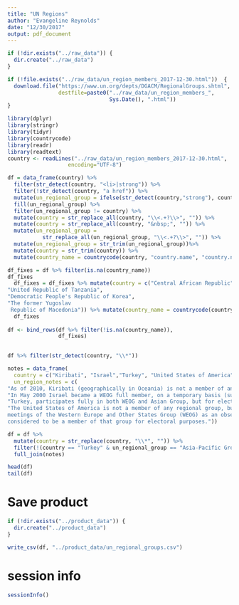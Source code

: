 ```yaml
---
title: "UN Regions"
author: "Evangeline Reynolds"
date: "12/30/2017"
output: pdf_document
---
```


```r
if (!dir.exists("../raw_data")) {
  dir.create("../raw_data")
}

if (!file.exists("../raw_data/un_region_members_2017-12-30.html"))  {
  download.file("https://www.un.org/depts/DGACM/RegionalGroups.shtml",
                destfile=paste0("../raw_data/un_region_members_", 
                                Sys.Date(), ".html"))
}

```

```r
library(dplyr)
library(stringr)
library(tidyr)
library(countrycode)
library(readr)
library(readtext)
country <- readLines("../raw_data/un_region_members_2017-12-30.html", 
                   encoding="UTF-8")

df = data_frame(country) %>% 
  filter(str_detect(country, "<li>|strong")) %>% 
  filter(!str_detect(country, "a href")) %>% 
  mutate(un_regional_group = ifelse(str_detect(country,"strong"), country, NA)) %>% 
  fill(un_regional_group) %>% 
  filter(un_regional_group != country) %>% 
  mutate(country = str_replace_all(country, "\\<.+?\\>", "")) %>% 
  mutate(country = str_replace_all(country, "&nbsp;", "")) %>% 
  mutate(un_regional_group = 
           str_replace_all(un_regional_group, "\\<.+?\\>", "")) %>% 
  mutate(un_regional_group = str_trim(un_regional_group))%>% 
  mutate(country = str_trim(country)) %>% 
  mutate(country_name = countrycode(country, "country.name", "country.name"))

df_fixes = df %>% filter(is.na(country_name))
df_fixes
  df_fixes = df_fixes %>% mutate(country = c("Central African Republic", "Democratic Republic of the Congo", 
"United Republic of Tanzania", 
"Democratic People's Republic of Korea", 
"The former Yugoslav 
 Republic of Macedonia")) %>% mutate(country_name = countrycode(country, "country.name", "country.name"))
  df_fixes
  
df <- bind_rows(df %>% filter(!is.na(country_name)), 
                df_fixes)
  
```



```r

df %>% filter(str_detect(country, "\\*"))

notes = data_frame(
  country = c("Kiribati", "Israel","Turkey", "United States of America"),
  un_region_notes = c(
"As of 2010, Kiribati (geographically in Oceania) is not a member of any regional group, despite other Oceania nations belonging to the Asian group. Despite its membership in the United Nations, Kiribati has never delegated a permanent representative to the UN.",
"In May 2000 Israel became a WEOG full member, on a temporary basis (subject to renewal), in WEOG's headquarters in the US, thereby enabling it to put forward candidates for election to various UN General Assembly bodies. In 2004 Israel obtained a permanent renewal to its membership.",
"Turkey, participates fully in both WEOG and Asian Group, but for electoral purposes is considered a member of WEOG only.",
"The United States of America is not a member of any regional group, but attends
meetings of the Western Europe and Other States Group (WEOG) as an observer and is
considered to be a member of that group for electoral purposes."))

df = df %>% 
  mutate(country = str_replace(country, "\\*", "")) %>% 
  filter(!(country == "Turkey" & un_regional_group == "Asia-Pacific Group")) %>% 
  full_join(notes)

head(df)
tail(df)

```


# Save product
```r
if (!dir.exists("../product_data")) {
  dir.create("../product_data")
}

write_csv(df, "../product_data/un_regional_groups.csv")
```

# session info

```r
sessionInfo()
```





